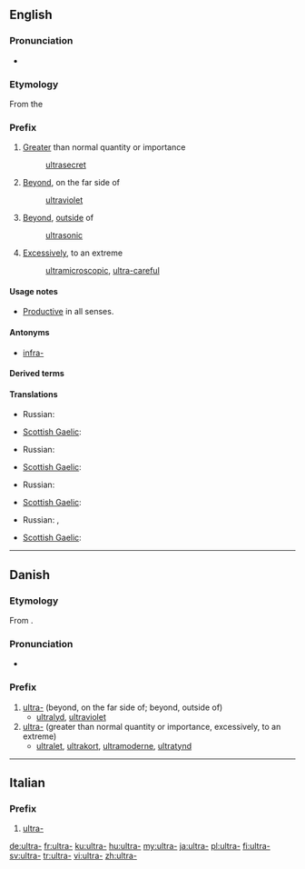 {{also|ultra|ultrà}}
==English==

===Pronunciation===
* {{IPA|/ˈaltrə/}}

===Etymology===
From the {{etyl|la}} {{term|ultra||lang=la|beyond}}

===Prefix===
{{en-prefix}}

# [[greater|Greater]] than normal quantity or importance
#: [[ultrasecret]]
# [[beyond|Beyond]], on the far side of
#: [[ultraviolet]]
# [[beyond|Beyond]], [[outside]] of
#: [[ultrasonic]]
# [[excessively|Excessively]], to an extreme
#: [[ultramicroscopic]], [[ultra-careful]]

====Usage notes====
* [[productive|Productive]] in all senses.

====Antonyms====
* [[infra-]]

====Derived terms====
{{prefixsee|en}}

====Translations====
{{trans-top|greater than normal quantity or importance}}
* Russian: {{t|ru|сверх-|tr=sverx-|sc=Cyrl}}
{{trans-mid}}
* [[Scottish Gaelic]]: {{t-|gd|os-|xs=Scottish Gaelic}}
{{trans-bottom}}

{{trans-top|beyond, on the far side of}}
* Russian: {{t|ru|ультра-|tr=ul’tra-|sc=Cyrl}}
{{trans-mid}}
* [[Scottish Gaelic]]: {{t-|gd|os-|xs=Scottish Gaelic}}
{{trans-bottom}}

{{trans-top|beyond, outside of}}
* Russian: {{t|ru|сверх-|tr=sverx-|sc=Cyrl}}
{{trans-mid}}
* [[Scottish Gaelic]]: {{t-|gd|os-|xs=Scottish Gaelic}}
{{trans-bottom}}

{{trans-top|excessively, to an extreme}}
* Russian: {{t|ru|ультра-|tr=ul’tra-|sc=Cyrl}}, {{t|ru|сверх-|tr=sverx-|sc=Cyrl}}
{{trans-mid}}
* [[Scottish Gaelic]]: {{t-|gd|os-|xs=Scottish Gaelic}}
{{trans-bottom}}

----

==Danish==

===Etymology===
From {{etyl|la|da}} {{term|ultra||beyond|lang=la}}.

===Pronunciation===
* {{IPA|/ultra-/|[ˈultˢʁ̥ɑˈ-]|[ˈultˢʁ̥ɑˌ-]|lang=da}}

===Prefix===
{{infl|da|prefix}}

# [[ultra#English|ultra-]] (beyond, on the far side of; beyond, outside of)
#* [[ultralyd]], [[ultraviolet]]
# [[ultra#English|ultra-]] (greater than normal quantity or importance, excessively, to an extreme)
#* [[ultralet]], [[ultrakort]], [[ultramoderne]], [[ultratynd]]

----

==Italian==

===Prefix===
{{infl|it|prefix}}

# [[#English|ultra-]]

[[de:ultra-]]
[[fr:ultra-]]
[[ku:ultra-]]
[[hu:ultra-]]
[[my:ultra-]]
[[ja:ultra-]]
[[pl:ultra-]]
[[fi:ultra-]]
[[sv:ultra-]]
[[tr:ultra-]]
[[vi:ultra-]]
[[zh:ultra-]]
